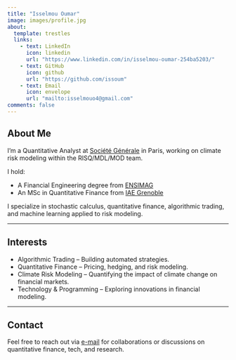 ---
title: "Isselmou Oumar"
image: images/profile.jpg
about:
  template: trestles
  links:
    - text: LinkedIn
      icon: linkedin
      url: "https://www.linkedin.com/in/isselmou-oumar-254ba5203/"
    - text: GitHub
      icon: github
      url: "https://github.com/issoum"
    - text: Email
      icon: envelope
      url: "mailto:isselmouo4@gmail.com"
comments: false
---

## About Me

I’m a Quantitative Analyst at [Société Générale](https://www.societegenerale.com) in Paris, working on climate risk modeling within the RISQ/MDL/MOD team.

I hold:

- A Financial Engineering degree from [ENSIMAG](https://ensimag.grenoble-inp.fr)
- An MSc in Quantitative Finance from [IAE Grenoble](https://iae.grenoble-inp.fr)

I specialize in stochastic calculus, quantitative finance, algorithmic trading, and machine learning applied to risk modeling.

---

## Interests
- Algorithmic Trading – Building automated strategies.
- Quantitative Finance – Pricing, hedging, and risk modeling.
- Climate Risk Modeling – Quantifying the impact of climate change on financial markets.
- Technology & Programming – Exploring innovations in financial modeling.

---

## Contact
Feel free to reach out via [e-mail](mailto:isselmouo4@gmail.com) for collaborations or discussions on quantitative finance, tech, and research.
